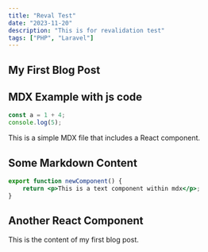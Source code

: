 ```yaml
---
title: "Reval Test"
date: "2023-11-20"
description: "This is for revalidation test"
tags: ["PHP", "Laravel"]
---
```


## My First Blog Post

## MDX Example with js code

```javascript
const a = 1 + 4;
console.log(5);
```

This is a simple MDX file that includes a React component.

## Some Markdown Content

```jsx
export function newComponent() {
    return <p>This is a text component within mdx</p>;
}
```

## Another React Component

This is the content of my first blog post.
